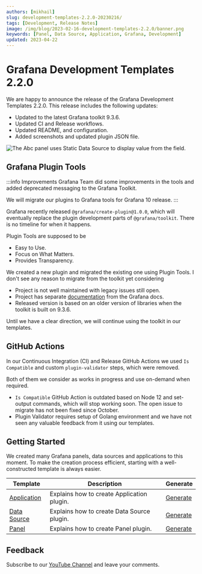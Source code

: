 ```yaml
---
authors: [mikhail]
slug: development-templates-2.2.0-20230216/
tags: [Development, Release Notes]
image: /img/blog/2023-02-16-development-templates-2.2.0/banner.png
keywords: [Panel, Data Source, Application, Grafana, Development]
updated: 2023-04-22
---
```



# Grafana Development Templates 2.2.0

We are happy to announce the release of the Grafana Development Templates 2.2.0. This release includes the following updates:

- Updated to the latest Grafana toolkit 9.3.6.
- Updated CI and Release workflows.
- Updated README, and configuration.
- Added screenshots and updated plugin JSON file.

<Image
  title="The Abc panel uses Static Data Source to display value from the field."
  src="/img/blog/2023-02-16-development-templates-2.2.0/dashboard.png"
  lazy={false}
/>

## Grafana Plugin Tools

:::info Improvements
Grafana Team did some improvements in the tools and added deprecated messaging to the Grafana Toolkit.

We will migrate our plugins to Grafana tools for Grafana 10 release.
:::

Grafana recently released `@grafana/create-plugin@1.0.0`, which will eventually replace the plugin development parts of `@grafana/toolkit`. There is no timeline for when it happens.

Plugin Tools are supposed to be

- Easy to Use.
- Focus on What Matters.
- Provides Transparency.

We created a new plugin and migrated the existing one using Plugin Tools. I don't see any reason to migrate from the toolkit yet considering

- Project is not well maintained with legacy issues still open.
- Project has separate [documentation](https://grafana.github.io/plugin-tools/) from the Grafana docs.
- Released version is based on an older version of libraries when the toolkit is built on 9.3.6.

Until we have a clear direction, we will continue using the toolkit in our templates.

## GitHub Actions

In our Continuous Integration (CI) and Release GitHub Actions we used `Is Compatible` and custom `plugin-validator` steps, which were removed.

Both of them we consider as works in progress and use on-demand when required.

- `Is Compatible` GitHub Action is outdated based on Node 12 and set-output commands, which will stop working soon. The open issue to migrate has not been fixed since October.
- Plugin Validator requires setup of Golang environment and we have not seen any valuable feedback from it using our templates.

## Getting Started

We created many Grafana panels, data sources and applications to this moment. To make the creation process efficient, starting with a well-constructed template is always easier.

| Template                                      | Description                                | Generate                                                                     |
| --------------------------------------------- | ------------------------------------------ | ---------------------------------------------------------------------------- |
| [Application](/plugins/templates/application) | Explains how to create Application plugin. | [Generate](https://github.com/VolkovLabs/volkovlabs-abc-app/generate)        |
| [Data Source](/plugins/templates/datasource)  | Explains how to create Data Source plugin. | [Generate](https://github.com/VolkovLabs/volkovlabs-abc-datasource/generate) |
| [Panel](/plugins/templates/panel)             | Explains how to create Panel plugin.       | [Generate](https://github.com/VolkovLabs/volkovlabs-abc-panel/generate)      |

## Feedback

Subscribe to our [YouTube Channel](https://www.youtube.com/@volkovlabs) and leave your comments.
